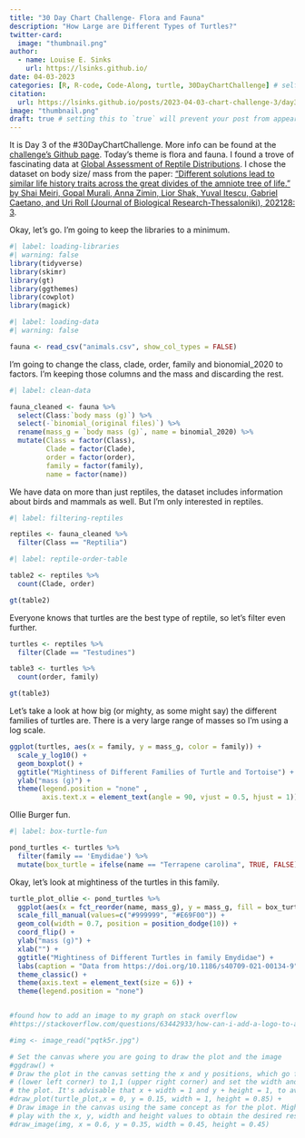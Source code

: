 ```yaml
---
title: "30 Day Chart Challenge- Flora and Fauna"
description: "How Large are Different Types of Turtles?"
twitter-card:
  image: "thumbnail.png"
author:
  - name: Louise E. Sinks
    url: https://lsinks.github.io/
date: 04-03-2023
categories: [R, R-code, Code-Along, turtle, 30DayChartChallenge] # self-defined categories
citation:
  url: https://lsinks.github.io/posts/2023-04-03-chart-challenge-3/day3
image: "thumbnail.png"
draft: true # setting this to `true` will prevent your post from appearing on your listing page until you're ready!
---
```


It is Day 3 of the #30DayChartChallenge. More info can be found at the [challenge's Github page](https://github.com/30DayChartChallenge/Edition2023). Today's theme is flora and fauna. I found a trove of fascinating data at [Global Assessment of Reptile Distributions](http://www.gardinitiative.org/data.html). I chose the dataset on body size/ mass from the paper: ["Different solutions lead to similar life history traits across the great divides of the amniote tree of life." by Shai Meiri, Gopal Murali, Anna Zimin, Lior Shak, Yuval Itescu, Gabriel Caetano, and Uri Roll (Journal of Biological Research-Thessaloniki), 202128: 3](https://doi.org/10.1186/s40709-021-00134-9).

Okay, let's go. I'm going to keep the libraries to a minimum.

```r
#| label: loading-libraries
#| warning: false
library(tidyverse)
library(skimr)
library(gt)
library(ggthemes)
library(cowplot)
library(magick)
```

```r
#| label: loading-data
#| warning: false

fauna <- read_csv("animals.csv", show_col_types = FALSE)

```

I'm going to change the class, clade, order, family and bionomial_2020 to factors. I'm keeping those columns and the mass and discarding the rest.

```r
#| label: clean-data

fauna_cleaned <- fauna %>%
  select(Class:`body mass (g)`) %>%
  select(-`binomial_(original files)`) %>%
  rename(mass_g = `body mass (g)`, name = binomial_2020) %>%
  mutate(Class = factor(Class),
         Clade = factor(Clade),
         order = factor(order),
         family = factor(family),
         name = factor(name))

```


We have data on more than just reptiles, the dataset includes information about birds and mammals as well. But I'm only interested in reptiles.

```r
#| label: filtering-reptiles

reptiles <- fauna_cleaned %>%
  filter(Class == "Reptilia")
```

```r
#| label: reptile-order-table

table2 <- reptiles %>%
  count(Clade, order)

gt(table2)

```

Everyone knows that turtles are the best type of reptile, so let's filter even further.

```r

turtles <- reptiles %>% 
  filter(Clade == "Testudines")

table3 <- turtles %>%
  count(order, family)

gt(table3)
```

Let's take a look at how big (or mighty, as some might say) the different families of turtles are. There is a very large range of masses so I'm using a log scale.

```r
ggplot(turtles, aes(x = family, y = mass_g, color = family)) +
  scale_y_log10() +
  geom_boxplot() +
  ggtitle("Mightiness of Different Families of Turtle and Tortoise") +
  ylab("mass (g)") +
  theme(legend.position = "none" , 
        axis.text.x = element_text(angle = 90, vjust = 0.5, hjust = 1))
```

Ollie Burger fun.

```r
#| label: box-turtle-fun

pond_turtles <- turtles %>%
  filter(family == 'Emydidae') %>%
  mutate(box_turtle = ifelse(name == "Terrapene carolina", TRUE, FALSE)) 
```

Okay, let's look at mightiness of the turtles in this family.

```r
turtle_plot_ollie <- pond_turtles %>%
  ggplot(aes(x = fct_reorder(name, mass_g), y = mass_g, fill = box_turtle)) +
  scale_fill_manual(values=c("#999999", "#E69F00")) +
  geom_col(width = 0.7, position = position_dodge(10)) +
  coord_flip() +
  ylab("mass (g)") +
  xlab("") +
  ggtitle("Mightiness of Different Turtles in family Emydidae") +
  labs(caption = "Data from https://doi.org/10.1186/s40709-021-00134-9") +
  theme_classic() +
  theme(axis.text = element_text(size = 6)) +
  theme(legend.position = "none")


#found how to add an image to my graph on stack overflow
#https://stackoverflow.com/questions/63442933/how-can-i-add-a-logo-to-a-ggplot-visualisation

#img <- image_read("pqtk5r.jpg")

# Set the canvas where you are going to draw the plot and the image
#ggdraw() +
# Draw the plot in the canvas setting the x and y positions, which go from 0,0
# (lower left corner) to 1,1 (upper right corner) and set the width and height of
# the plot. It's advisable that x + width = 1 and y + height = 1, to avoid clipping # the plot
#draw_plot(turtle_plot,x = 0, y = 0.15, width = 1, height = 0.85) +
# Draw image in the canvas using the same concept as for the plot. Might need to 
# play with the x, y, width and height values to obtain the desired result
#draw_image(img, x = 0.6, y = 0.35, width = 0.45, height = 0.45) 

  
```

